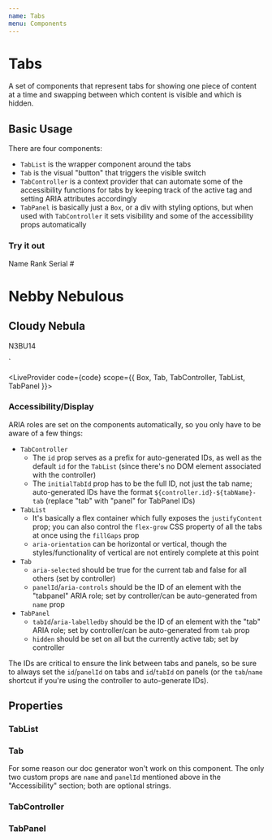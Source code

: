 ```yaml
---
name: Tabs
menu: Components
---
```



# Tabs

A set of components that represent tabs for showing one piece of content at a time and swapping between which content is visible and which is hidden.

## Basic Usage

There are four components:
- `TabList` is the wrapper component around the tabs
- `Tab` is the visual "button" that triggers the visible switch
- `TabController` is a context provider that can automate some of the accessibility functions for tabs by keeping track of the active tag and setting ARIA attributes accordingly
- `TabPanel` is basically just a `Box`, or a div with styling options, but when used with `TabController` it sets visibility and some of the accessibility props automatically

### Try it out

<Box border="1px solid black" height="175px">
  <TabController id="idPrefix" initialTabId="idPrefix-rank-tab">
    <TabList fullWidth fillGaps justifyContent="space-between">
      <Tab name="name">Name</Tab>
      <Tab name="rank">Rank</Tab>
      <Tab name="serial">Serial #</Tab>
    </TabList>
    <TabPanel tab="name" mx={5} my={4}>
      <h1>Nebby Nebulous</h1>
    </TabPanel>
    <TabPanel tab="rank" mx={5} my={4}>
      <h2>Cloudy Nebula</h2>
    </TabPanel>
    <TabPanel tab="serial" mx={5} my={4}>
      <p>N3BU14</p>
    </TabPanel>
  </TabController>
</Box>
`

<LiveProvider code={code} scope={{ Box, Tab, TabController, TabList, TabPanel }}>
  <LiveEditor style={livePreviewStyle} />
  <LiveError />
  <LivePreview />
</LiveProvider>

### Accessibility/Display

ARIA roles are set on the components automatically, so you only have to be aware of a few things:

- `TabController`
  - The `id` prop serves as a prefix for auto-generated IDs, as well as the default `id` for the `TabList` (since there's no DOM element associated with the controller)
  - The `initialTabId` prop has to be the full ID, not just the tab name; auto-generated IDs have the format `${controller.id}-${tabName}-tab` (replace "tab" with "panel" for TabPanel IDs)
- `TabList`
  - It's basically a flex container which fully exposes the `justifyContent` prop; you can also control the `flex-grow` CSS property of all the tabs at once using the `fillGaps` prop
  - `aria-orientation` can be horizontal or vertical, though the styles/functionality of vertical are not entirely complete at this point
- `Tab`
  - `aria-selected` should be true for the current tab and false for all others (set by controller)
  - `panelId`/`aria-controls` should be the ID of an element with the "tabpanel" ARIA role; set by controller/can be auto-generated from `name` prop
- `TabPanel`
  - `tabId`/`aria-labelledby` should be the ID of an element with the "tab" ARIA role; set by controller/can be auto-generated from `tab` prop
  - `hidden` should be set on all but the currently active tab; set by controller

The IDs are critical to ensure the link between tabs and panels, so be sure to always set the `id`/`panelId` on tabs and `id`/`tabId` on panels (or the `tab`/`name` shortcut if you're using the controller to auto-generate IDs).

## Properties

### TabList

<PropsTable of={TabList} staticProp="TabList" />

### Tab

For some reason our doc generator won't work on this component. The only two custom props are `name` and `panelId` mentioned above in the "Accessibility" section; both are optional strings.

### TabController

<PropsTable of={TabController} staticProp="TabController" />

### TabPanel

<PropsTable of={TabPanel} staticProp="TabPanel" />
